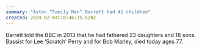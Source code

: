 ```yaml
---
summary: "Aston “Family Man” Barrett had 41 children"
created: 2024-02-04T10:46:35.520Z
---
```


Barrett told the BBC in 2013 that he had fathered 23 daughters and 18 sons. Bassist for Lee ‘Scratch’ Perry and for Bob Marley, died today ages 77.
